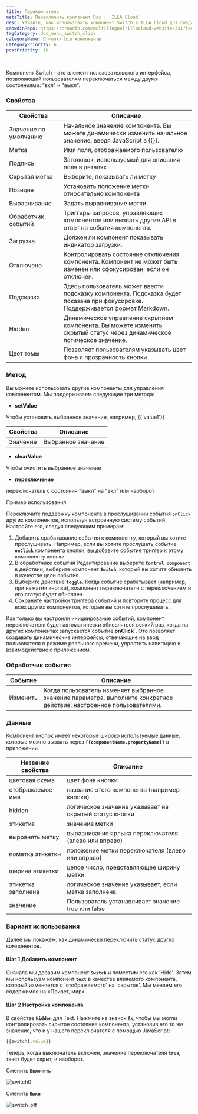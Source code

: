 ```yaml
---
title: Переключатель
metaTitle: Переключить компонент Doc |  ILLA Cloud
desc: Узнайте, как использовать компонент Switch в ILLA Cloud для создания пользовательского интерфейса, который позволяет пользователям переключаться между двумя параметрами. Смотрите примеры и свойства Switch.
crowdinRepo: https://crowdin.com/multilingual/illacloud-website/331?languages=ru&filter=basic&value=0
tagCategory: doc_menu_switch_click
categoryName: 🧬 <unk> ble компоненты
categoryPriority: 6
postPriority: 10
---
```


## <h2 hidden>Что такое Переключатель?</h2>

Компонент Switch - это элемент пользовательского интерфейса, позволяющий пользователям переключаться между двумя состояниями: "вкл" и "выкл".

### Свойства

| Свойства              | Описание                                                                                                                        |
| --------------------- | ------------------------------------------------------------------------------------------------------------------------------- |
| Значение по умолчанию | Начальное значение компонента. Вы можете динамически изменить начальное значение, введя JavaScript в {{}}.                      |
| Метка                 | Имя поля, отображаемого пользователю                                                                                            |
| Подпись               | Заголовок, используемый для описания поля в деталях                                                                             |
| Скрытая метка         | Выберите, показывать ли метку                                                                                                   |
| Позиция               | Установить положение метки относительно компонента                                                                              |
| Выравнивание          | Задать выравнивание метки                                                                                                       |
| Обработчик событий    | Триггеры запросов, управляющих компонентов или вызвать другие API в ответ на события компонента.                                |
| Загрузка              | Должен ли компонент показывать индикатор загрузки.                                                                              |
| Отключено             | Контролировать состояние отключения компонента. Компонент не может быть изменен или сфокусирован, если он отключен.             |
| Подсказка             | Здесь пользователь может ввести подсказку компонента. Подсказка будет показана при фокусировке. Поддерживается формат Markdown. |
| Hidden                | Динамическое управление скрытием компонента. Вы можете изменить скрытый статус через динамическое логическое значение.          |
| Цвет темы             | Позволяет пользователям указывать цвет фона и прозрачность кнопки                                                               |

### Метод

Вы можете использовать другие компоненты для управления компонентом. Мы поддерживаем следующие три метода:

-   **setValue**

Чтобы установить выбранное значение, например, {{'value1'}}

| Свойства | Описание           |
| -------- | ------------------ |
| Значение | Выбранное значение |

-   **clearValue**

Чтобы очистить выбранное значение

-   **переключение**

переключатель с состояния "выкл" на "вкл" или наоборот

Пример использования:

Переключите поддержку компонента в прослушивании события `onClick` других компонентов, используя встроенную систему событий. Настройте его, следуя следующим примерам:

1.  Добавить срабатывание события к компоненту, который вы хотите прослушивать. Например, если вы хотите прослушать событие **`onClick`** компонента кнопки, вы добавите событие триггер к этому компоненту кнопки.
2.  В обработчике события Редактирование выберите **`Control component`** в действии, выберите компонент **`Switch`**, который вы хотите обновить в качестве цели события.
3.  Выберите действие **`toggle`**. Когда событие срабатывает (например, при нажатии кнопки), компонент переключателя с переключением и его статус будет обновлен.
4.  Сохраните настройки триггера событий и повторите процесс для всех других компонентов, которые вы хотите прослушивать.

Как только вы настроили инициирование событий, компонент переключателя будет автоматически обновляться всякий раз, когда на других компонентах запускается событие **onClick\`**. Это позволяет создавать динамические интерфейсы, отвечающие на ввод пользователя в режиме реального времени, упростить навигацию и взаимодействие с приложением.

### Обработчик события

| Событие  | Описание                                                                                                             |
| -------- | -------------------------------------------------------------------------------------------------------------------- |
| Изменить | Когда пользователь изменяет выбранное значение параметра, выполните конкретное действие, настроенное пользователями. |

### Данные

Компонент кнопок имеет некоторые широко используемые данные, которые можно вызвать через **`{{componentName.propertyName}}`** в приложении.

| Название свойства  | Описание                                               |
| ------------------ | ------------------------------------------------------ |
| цветовая схема     | цвет фона кнопки                                       |
| отображаемое имя   | название этого компонента (например кнопка)            |
| hidden             | логическое значение указывает на скрытый статус кнопки |
| этикетка           | значение метки                                         |
| выровнять метку    | выравнивание ярлыка переключателя (влево или вправо)   |
| пометка этикетки   | положение метки переключателя (влево или вправо)       |
| ширина этикетки    | целое число, представляющее ширину метки.              |
| этикетка заполнена | логическое значение указывает, если метка заполнена.   |
| значение           | Пользователь устанавливает значение true или false     |

### Вариант использования

Далее мы покажем, как динамически переключить статус других компонентов. 

#### Шаг 1 Добавить компонент

Сначала мы добавим компонент **`Switch`** и поместим его как 'Hide'. Затем мы используем компонент **`text`** в качестве влияемого компонента, который изменяется с 'отображаемого' на 'скрытое'. Мы меняем его содержимое на «Привет, мир» 

#### Шаг 2 Настройка компонента

В свойстве **`Hidden`** для Text. Нажмите на значок **`fx`**, чтобы мы могли контролировать скрытое состояние компонента, установив его то же значение, что и у нашего переключателя с помощью JavaScript:

```jsx
{{switch1.value}}
```

Теперь, когда выключатель включен, значение переключателя **`true`,** текст будет скрыт, и наоборот.

Сменить **`Включить`** 

![switch0](https://cdn.illacloud.com/official-website/img/docs/switch0.png)

Сменить **`Выкл`**

![switch_off](https://cdn.illacloud.com/official-website/img/docs/switch_off.png)
